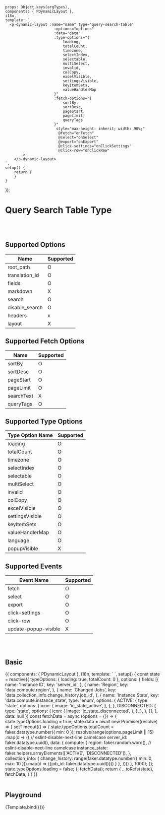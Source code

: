 
<Meta title='Data Display/Dynamic/Dynamic Layout/- [Table] Query Search Table'
      argTypes={getDynamicLayoutQuerySearchTableArgTypes()}/>


    props: Object.keys(argTypes),
    components: { PDynamicLayout },
    i18n,
    template: `
      <p-dynamic-layout :name="name" type="query-search-table"
                          :options="options"
                          :data="data"
                          :type-options="{
                              loading,
                              totalCount,
                              timezone,
                              selectIndex,
                              selectable,
                              multiSelect,
                              invalid,
                              colCopy,
                              excelVisible,
                              settingsVisible,
                              keyItemSets,
                              valueHandlerMap
                          }"
                          :fetch-options="{
                              sortBy,
                              sortDesc,
                              pageStart,
                              pageLimit,
                              queryTags
                          }"
                           style="max-height: inherit; width: 90%;"
                            @fetch="onFetch"
                            @select="onSelect"
                            @export="onExport"
                            @click-settings="onClickSettings"
                            @click-row="onClickRow"
            >
        </p-dynamic-layout>
    `,
    setup() {
        return {
        }
    }
});


# Query Search Table Type
<br/>
<br/>

## Supported Options

| Name | Supported |
| ---- | ----------- |
| root_path | O |
| translation_id | O |
| fields | O |
| markdown | X |
| search | O |
| disable_search | O |
| headers | x |
| layout | X |


## Supported Fetch Options

| Name | Supported |
| ---- | ---- |
| sortBy | O |
| sortDesc | O |
| pageStart | O |
| pageLimit | O |
| searchText | X |
| queryTags | O |


## Supported Type Options

| Type Option Name | Supported |
| ---- | ---- |
| loading | O |
| totalCount | O |
| timezone | O |
| selectIndex | O |
| selectable | O |
| multiSelect | O |
| invalid | O |
| colCopy | O |
| excelVisible | O |
| settingsVisible | O |
| keyItemSets | O |
| valueHandlerMap | O |
| language | O |
| popupVisible | X |


## Supported Events
| Event Name | Supported |
| ---------- | ----------- |
| fetch | O |
| select | O |
| export | O |
| click-settings | O |
| click-row | O |
| update-popup-visible | X |

<br/>
<br/>

## Basic

<Canvas>
    <Story name="Basic">
{{
    components: { PDynamicLayout },
    i18n,
    template: `
    <p-dynamic-layout
        type="query-search-table"
        :options="options"
        :data="data"
        :type-options="typeOptions"
        :fetch-options="{}"
        style="max-height: inherit; width: 90%;"
        @fetch="fetchData"
        >
    </p-dynamic-layout>
    `,
    setup() {
        const state = reactive({
            typeOptions: {
                loading: true,
                totalCount: 0
            },
            options: {
                fields: [{
                    name: 'Instance ID',
                    key: 'server_id',
                }, {
                    name: 'Region',
                    key: 'data.compute.region',
                }, {
                    name: 'Changed Jobs',
                    key: 'data.collection_info.change_history.job_id',
                }, {
                    name: 'Instance State',
                    key: 'data.compute.instance_state',
                    type: 'enum',
                    options: {
                        ACTIVE: {
                            type: 'state',
                            options: {
                                icon: {
                                    image: 'ic_state_active',
                                },
                            },
                        },
                        DISCONNECTED: {
                            type: 'state',
                            options: {
                                icon: {
                                    image: 'ic_state_disconnected',
                                },
                            },
                        },
                    },
                }],
            },
            data: null
        })
        const fetchData = async (options = {}) => {
            state.typeOptions.loading = true;
            state.data = await new Promise((resolve) => {
                setTimeout(() => {
                    state.typeOptions.totalCount = faker.datatype.number({ min: 0 });
                    resolve(range(options.pageLimit || 15)
                        .map(d => ({
                            // eslint-disable-next-line camelcase
                            server_id: faker.datatype.uuid(),
                            data: {
                                compute: {
                                    region: faker.random.word(),
                                    // eslint-disable-next-line camelcase
                                    instance_state: faker.helpers.arrayElements(['ACTIVE', 'DISCONNECTED']),
                                },
                                collection_info: {
                                    change_history: range(faker.datatype.number({ min: 0, max: 10 })).map(d => ({job_id: faker.datatype.uuid()}))
                                }
                            },
                        })))
                }, 1000);
            });
            state.typeOptions.loading = false;
        };
        fetchData();
        return {
            ...toRefs(state),
            fetchData,
        }
    }
        }}
    </Story>
</Canvas>

<br/>
<br/>

## Playground

<Canvas>
    <Story name="Playground" >
        {Template.bind({})}
    </Story>
</Canvas>

<ArgsTable story="Playground"/>

<br/>
<br/>

